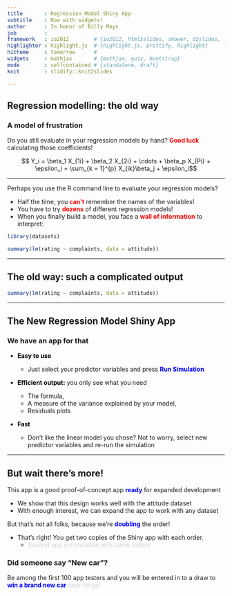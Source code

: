 ```yaml
---
title       : Regression Model Shiny App
subtitle    : Now with widgets!
author      : In honor of Billy Mays
job         : 
framework   : io2012        # {io2012, html5slides, shower, dzslides, ...}
highlighter : highlight.js  # {highlight.js, prettify, highlight}
hitheme     : tomorrow      # 
widgets     : mathjax       # {mathjax, quiz, bootstrap}
mode        : selfcontained # {standalone, draft}
knit        : slidify::knit2slides

---
```


## Regression modelling: the old way
### A model of frustration

Do you still evaluate in your regression models by hand?  <span style="color:red; font-weight:bold">Good luck</span> calculating those coefficients!

<div>$$ Y_i = \beta_1 X_{1i} + \beta_2 X_{2i} + \cdots + \beta_p X_{Pi} + \epsilon_i = \sum_{k = 1}^{p} X_{ik}\beta_j + \epsilon_i$$</div>



<hr>

Perhaps you use the R command line to evaluate your regression models?

* Half the time, you <span style="color:red; font-weight:bold">can't</span> remember the names of the variables! 
* You have to try <span style="color:red; font-weight:bold">dozens</span> of different regression models!
* When you finally build a model, you face a <span style="color:red; font-weight:bold">wall of information</span> to interpret:

```r
library(datasets)
```

```r
summary(lm(rating ~ complaints, data = attitude))
```



--- 

## The old way: such a complicated output

```r
summary(lm(rating ~ complaints, data = attitude))
```


--- 

## The New Regression Model Shiny App
### We have an app for that

* <span style="color:black; font-weight:bold">Easy to use</span>

  * Just select your predictor variables and press <span style="color:blue; font-weight:bold">Run Simulation</span>
  
* <span style="color:black; font-weight:bold">Efficient output:</span> you only see what you need

  * The formula,
  * A measure of the variance explained by your model,
  * Residuals plots

* <span style="color:black; font-weight:bold">Fast</span>

  * Don't like the linear model you chose?  Not to worry, select new predictor variables and re-run the simulation
  

  

---

## But wait there's more!

This app is a good proof-of-concept app <span style="color:blue; font-weight:bold">ready</span> for expanded development

* We show that this design works well with the attitude dataset 
* With enough interest, we can expand the app to work with any dataset

But that's not all folks, because we're <span style="color:blue; font-weight:bold">doubling</span> the order!

* That's right!  You get two copies of the Shiny app with each order.
    * <span style="color:lightgrey">Second app not included with some orders</span>

### Did someone say "New car"?

Be among the first 100 app testers and you will be entered in to a draw to <span style="color:blue; font-weight:bold">win a brand new car</span> <span style="color:lightgrey">door hinge!</span>